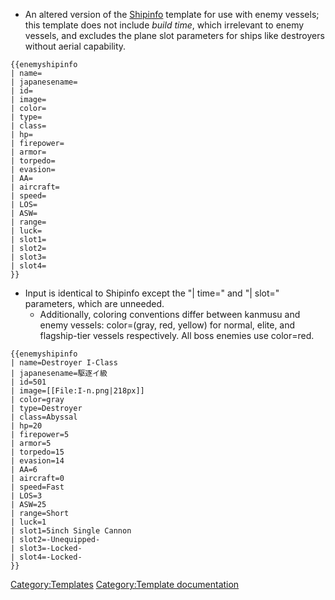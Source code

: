 *An altered version of the [[Template:Shipinfo|Shipinfo]] template for use with enemy vessels; this template does not include ''build time'', which irrelevant to enemy vessels, and excludes the plane slot parameters for ships like destroyers without aerial capability.
<pre>
{{enemyshipinfo
| name=
| japanesename=
| id=
| image=
| color=
| type=
| class=
| hp=
| firepower=
| armor=
| torpedo=
| evasion=
| AA=
| aircraft=
| speed=
| LOS=
| ASW=
| range=
| luck=
| slot1=
| slot2=
| slot3=
| slot4=
}}
</pre>
*Input is identical to Shipinfo except the "| time=" and "| slot=" parameters, which are unneeded.
**Additionally, coloring conventions differ between kanmusu and enemy vessels: color=(gray, red, yellow) for normal, elite, and flagship-tier vessels respectively. All boss enemies use color=red.
<pre>
{{enemyshipinfo
| name=Destroyer I-Class
| japanesename=駆逐イ級
| id=501
| image=[[File:I-n.png|218px]]
| color=gray
| type=Destroyer
| class=Abyssal
| hp=20
| firepower=5
| armor=5
| torpedo=15
| evasion=14
| AA=6
| aircraft=0
| speed=Fast
| LOS=3
| ASW=25
| range=Short
| luck=1
| slot1=5inch Single Cannon
| slot2=-Unequipped-
| slot3=-Locked-
| slot4=-Locked-
}}
</pre>

{{enemyshipinfo
| name=Destroyer I-Class
| japanesename=駆逐イ級
| id=501
| image=[[File:I-n.png|218px]]
| color=gray
| type=Destroyer
| class=Abyssal
| hp=20
| firepower=5
| armor=5
| torpedo=15
| evasion=14
| AA=6
| aircraft=0
| speed=Fast
| LOS=3
| ASW=25
| range=Short
| luck=1
| slot1=5inch Single Cannon
| slot2=-Unequipped-
| slot3=-Locked-
| slot4=-Locked-
}}

<includeonly>[[Category:Templates]]</includeonly>
<noinclude>[[Category:Template documentation]]</noinclude>